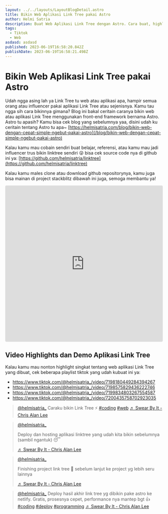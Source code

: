 ```yaml
---
layout: ../../layouts/LayoutBlogDetail.astro
title: Bikin Web Aplikasi Link Tree pakai Astro
author: Helmi Satria
description: Buat Web Aplikasi Link Tree dengan Astro. Cara buat, highlight video/demo, Github & Stackblitz Projects. Referensi untuk influencer.
tags:
  - Tiktok
  - Web
asdasd: asdasd
published: 2023-06-19T16:58:20.842Z
publishDate: 2023-06-19T16:58:21.498Z
---
```


# Bikin Web Aplikasi Link Tree pakai Astro

Udah ngga asing lah ya Link Tree tu web atau aplikasi apa, hampir semua orang atau influencer pakai aplikasi Link Tree atau sejenisnya. Kamu tau ngga sih cara bikinnya gimana? Blog ini bakal ceritain caranya bikin web atau aplikasi Link Tree menggunakan front-end framework bernama Astro. Astro tu apasih? Kamu bisa cek blog yang sebelumnya yaa, disini udah ku ceritain tentang Astro tu apa~ [https://helmisatria.com/blog/bikin-web-dengan-cepat-simple-ngebut-pakai-astro](/blog/bikin-web-dengan-cepat-simple-ngebut-pakai-astro)

Kalau kamu mau cobain sendiri buat belajar, referensi, atau kamu mau jadi influencer trus bikin linktree sendiri 😜 bisa cek source code nya di github ini ya: [https://github.com/helmisatria/linktree](https://github.com/helmisatria/linktree)

Kalau kamu males clone atau download github repositorynya, kamu juga bisa mainan di project stackblitz dibawah ini juga, semoga membantu ya!

<iframe
  src="https://stackblitz.com/github/helmisatria/linktree?embed=1&file=src/pages/index.astro"
  style="width:100%; height:500px; border:0; border-radius: 4px; overflow:hidden;"
  sandbox="allow-modals allow-forms allow-popups allow-scripts allow-same-origin"
></iframe>

## Video Highlights dan Demo Aplikasi Link Tree

Kalau kamu mau nonton highlight singkat tentang web aplikasi Link Tree yang dibuat, cek beberapa playlist tiktok yang udah kubuat ini ya:

<div class="flex flex-col sm:hidden">
  <ul>
    <li>
      <a href="https://www.tiktok.com/@helmisatria_/video/7198180449284394267">
        https://www.tiktok.com/@helmisatria_/video/7198180449284394267
      </a>
    </li>
    <li>
      <a href="https://www.tiktok.com/@helmisatria_/video/7198575829436222746">
        https://www.tiktok.com/@helmisatria_/video/7198575829436222746
      </a>
    </li>
    <li>
      <a href="https://www.tiktok.com/@helmisatria_/video/7199834803267554587">
        https://www.tiktok.com/@helmisatria_/video/7199834803267554587
      </a>
    </li>
    <li>
      <a href="https://www.tiktok.com/@helmisatria_/video/7200435758702923035">
        https://www.tiktok.com/@helmisatria_/video/7200435758702923035
      </a>
    </li>
  </ul>
</div>

<div class="overflow-auto gap-4 min-h-[800px] hidden sm:flex">
  <blockquote class="tiktok-embed" cite="https://www.tiktok.com/@helmisatria_/video/7198180449284394267" data-video-id="7198180449284394267" style="max-width: 605px;min-width: 325px;" > <section> <a target="_blank" title="@helmisatria_" href="https://www.tiktok.com/@helmisatria_?refer=embed">@helmisatria_</a> Caraku bikin Link Tree ⚡ <a title="coding" target="_blank" href="https://www.tiktok.com/tag/coding?refer=embed">#coding</a> <a title="web" target="_blank" href="https://www.tiktok.com/tag/web?refer=embed">#web</a> <a target="_blank" title="♬ Swear By It - Chris Alan Lee" href="https://www.tiktok.com/music/Swear-By-It-6777237779509151746?refer=embed">♬ Swear By It - Chris Alan Lee</a> </section> </blockquote>

  <blockquote class="tiktok-embed" cite="https://www.tiktok.com/@helmisatria_/video/7198575829436222746" data-video-id="7198575829436222746" style="max-width: 605px;min-width: 325px;" > <section> <a target="_blank" title="@helmisatria_" href="https://www.tiktok.com/@helmisatria_?refer=embed">@helmisatria_</a> <p>Deploy dan hosting aplikasi linktree yang udah kita bikin sebelumnya (sambil ngantuk) 😴</p> <a target="_blank" title="♬ Swear By It - Chris Alan Lee" href="https://www.tiktok.com/music/Swear-By-It-6777237779509151746?refer=embed">♬ Swear By It - Chris Alan Lee</a> </section> </blockquote>
  <blockquote class="tiktok-embed" cite="https://www.tiktok.com/@helmisatria_/video/7199834803267554587" data-video-id="7199834803267554587" style="max-width: 605px;min-width: 325px;" > <section> <a target="_blank" title="@helmisatria_" href="https://www.tiktok.com/@helmisatria_?refer=embed">@helmisatria_</a> <p>Finishing project link tree 🌴 sebelum lanjut ke project yg lebih seru lainnya</p> <a target="_blank" title="♬ Swear By It - Chris Alan Lee" href="https://www.tiktok.com/music/Swear-By-It-6777237779509151746?refer=embed">♬ Swear By It - Chris Alan Lee</a> </section> </blockquote>
  <blockquote class="tiktok-embed" cite="https://www.tiktok.com/@helmisatria_/video/7200435758702923035" data-video-id="7200435758702923035" style="max-width: 605px;min-width: 325px;" > <section> <a target="_blank" title="@helmisatria_" href="https://www.tiktok.com/@helmisatria_?refer=embed">@helmisatria_</a> Deploy hasil akhir link tree yg dibikin pake astro ke netlify. Gratis, prosesnya cepet, performance nya mantep bgt 👍 <a title="coding" target="_blank" href="https://www.tiktok.com/tag/coding?refer=embed">#coding</a> <a title="deploy" target="_blank" href="https://www.tiktok.com/tag/deploy?refer=embed">#deploy</a> <a title="programming" target="_blank" href="https://www.tiktok.com/tag/programming?refer=embed">#programming</a> <a target="_blank" title="♬ Swear By It - Chris Alan Lee" href="https://www.tiktok.com/music/Swear-By-It-6777237779509151746?refer=embed">♬ Swear By It - Chris Alan Lee</a> </section> </blockquote> 
</div>

<script async defer src="https://www.tiktok.com/embed.js"></script>
